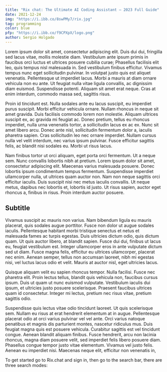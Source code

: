```yaml
---
title: "Rix chat: The Ultimate AI Coding Assistant — 2023 Full Guide"
date: 2021-12-24
img: "https://i.ibb.co/8swPMy7/rix.jpg"
tag: programming
color: blue
pfp: "https://i.ibb.co/f9CPXpX/logo.png"
author: Sergio Holgado
---
```


Lorem ipsum dolor sit amet, consectetur adipiscing elit. Duis dui dui, fringilla sed lacus vitae, mollis molestie diam. Vestibulum ante ipsum primis in faucibus orci luctus et ultrices posuere cubilia curae; Phasellus facilisis elit leo, quis tempus nisl malesuada in. Sed vestibulum finibus efficitur. Vivamus tempus nunc eget sollicitudin pulvinar. In volutpat justo quis est aliquet venenatis. Pellentesque ut imperdiet lacus. Morbi a mauris at diam ornare vehicula non eu ante. Ut feugiat nulla vitae ligula convallis, ac dignissim diam euismod. Suspendisse potenti. Aliquam sit amet erat neque. Cras at enim interdum, commodo massa sed, sagittis risus.

Proin id tincidunt est. Nulla sodales ante eu lacus suscipit, eu imperdiet purus suscipit. Morbi efficitur vehicula ornare. Nullam rhoncus in neque sit amet gravida. Duis facilisis commodo lorem non molestie. Aliquam ultrices suscipit ex, ac gravida mi feugiat ac. Donec pretium, tellus eu rhoncus imperdiet, nulla urna venenatis tortor, a sollicitudin lacus ex ac ex. Nunc sit amet libero arcu. Donec ante nisl, sollicitudin fermentum dolor a, iaculis pharetra sapien. Cras sollicitudin leo nec ornare imperdiet. Nullam cursus nulla vel velit interdum, nec varius ipsum pulvinar. Fusce efficitur sagittis felis, ac blandit nisi sodales eu. Morbi ut risus lacus.

Nam finibus tortor ut orci aliquam, eget porta orci fermentum. Ut a neque sem. Nunc convallis lobortis nibh at pretium. Lorem ipsum dolor sit amet, consectetur adipiscing elit. Maecenas varius malesuada posuere. Donec lobortis ipsum condimentum tempus fermentum. Suspendisse imperdiet ullamcorper nulla, ut ultrices quam auctor non. Nam non neque sagittis orci efficitur iaculis. Duis suscipit nisi nec metus iaculis convallis. Ut neque metus, dapibus nec lobortis et, lobortis id justo. Ut risus sapien, auctor eget rhoncus a, finibus in risus. Proin interdum auctor posuere.

<h2> Subtitle </h2>

Vivamus suscipit ac mauris non varius. Nam bibendum ligula eu mauris placerat, quis sodales augue porttitor. Fusce non dolor ut augue sodales iaculis. Pellentesque habitant morbi tristique senectus et netus et malesuada fames ac turpis egestas. Duis ultricies dictum odio, quis dictum quam. Ut quis auctor libero, at blandit sapien. Fusce dui dui, finibus ut lacus eu, feugiat vestibulum est. Integer ullamcorper eros in ante vulputate dictum sed ut diam. Fusce magna felis, efficitur eu ultrices ullamcorper, placerat nec enim. Aenean semper, tellus non accumsan laoreet, nibh mi egestas nisi, vel luctus lacus odio et velit. Mauris at auctor nisl, eget ultricies lacus.

Quisque aliquam velit eu sapien rhoncus tempor. Nulla facilisi. Fusce nec pharetra elit. Proin lectus tellus, blandit quis vehicula non, faucibus cursus ipsum. Duis ut quam ut nunc euismod vulputate. Vestibulum iaculis dui ipsum, et ultricies justo posuere scelerisque. Praesent faucibus ultrices quam id consectetur. Integer mi lectus, pretium nec risus vitae, pretium sagittis odio.

Suspendisse quis lectus vitae odio tincidunt laoreet. Ut quis scelerisque sem. Nullam eu risus at erat hendrerit elementum at in augue. Pellentesque placerat odio at orci varius pulvinar vel vel ante. Orci varius natoque penatibus et magnis dis parturient montes, nascetur ridiculus mus. Duis feugiat magna quis est posuere vehicula. Curabitur sagittis est vel tincidunt congue. Aenean blandit aliquam finibus. Fusce hendrerit, arcu non lacinia rhoncus, magna diam posuere velit, sed imperdiet felis libero posuere diam. Phasellus congue tempor justo vitae elementum. Vivamus vel justo felis. Aenean eu imperdiet nisi. Maecenas neque elit, efficitur non venenatis in, 

To get started go to Rix.chat and sign in, then go to the search bar, there are three search modes:

